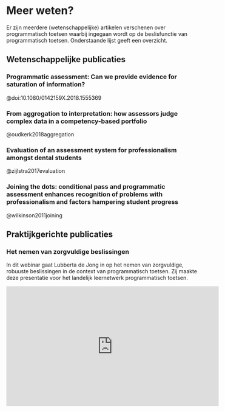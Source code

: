 # Meer weten? 

Er zijn meerdere (wetenschappelijke) artikelen verschenen over programmatisch toetsen waarbij ingegaan wordt op de beslisfunctie van programmatisch toetsen. Onderstaande lijst geeft een overzicht.  

## Wetenschappelijke publicaties 

### Programmatic assessment: Can we provide evidence for saturation of information? 

@doi:10.1080/0142159X.2018.1555369

### From aggregation to interpretation: how assessors judge complex data in a competency-based portfolio 

@oudkerk2018aggregation

### Evaluation of an assessment system for professionalism amongst dental students 

@zijlstra2017evaluation

### Joining the dots: conditional pass and programmatic assessment enhances recognition of problems with professionalism and factors hampering student progress 

@wilkinson2011joining

## Praktijkgerichte publicaties 

### Het nemen van zorgvuldige beslissingen 

In dit webinar gaat Lubberta de Jong in op het nemen van zorgvuldige, robuuste beslissingen in de context van programmatisch toetsen. Zij maakte deze presentatie voor het landelijk leernetwerk programmatisch toetsen. 

<iframe width="560" height="315" src="https://www.youtube.com/embed/0FiAKThmuUw" title="YouTube video player" frameborder="0" allow="accelerometer; autoplay; clipboard-write; encrypted-media; gyroscope; picture-in-picture" allowfullscreen></iframe>